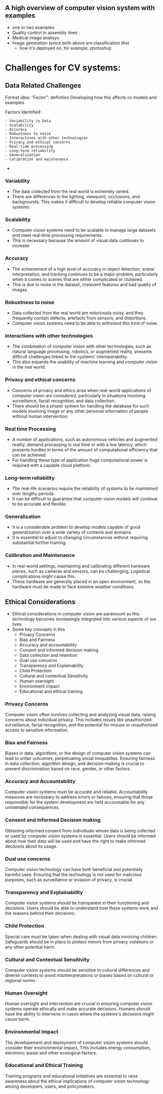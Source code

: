 
## A high overview of computer vision system with examples
- one or two examples
- Quality control in assembly lines
- Medical image analisys
- Image generation (since both above are classification like)
	- how it's deployed on, for example, photoshop

# Challenges for CV systems: 

## Data Related Challenges

Format idea:
	"Factor": definition
	 Developing how this affects cv models and examples

Factors Identified:

	- Variability in Data
	- Scalability
	- Accuracy
	- Robustness to noise
	- Interactions with other technologies
	- Privacy and ethical concerns
	- Real-time processing
	- Long-term reliability
	- Generalization
	- Calibration and maintenance
- 
### Variability
- The data collected from the real world is extremely varied. 
- There are differences in the lighting, viewpoint, occlusions, and backgrounds. This makes it difficult to develop reliable computer vision systems.

### Scalability
- Computer vision systems need to be scalable to manage large datasets and meet real-time processing requirements.
- This is necessary because the amount of visual data continues to increase

### Accuracy
- The achievement of a high level of accuracy in object detection, scene interpretation, and tracking continues to be a major problem, particularly when it comes to scenes that are either complicated or cluttered.
- This is due to noise in the dataset, irrelevent features and bad quality of images.

### Robustness to noise
- Data collected from the real world are notoriously noisy, and they frequently contain defects, artefacts from sensors, and distortions. 
- Computer vision systems need to be able to withstand this kind of noise.

### Interactions with other technologies
- The combination of computer vision with other technologies, such as natural language processing, robotics, or augmented reality, presents difficult challenges linked to the systems' interoperability.
- This also expands the usability of machine learning and computer vision in the real world. 

### Privacy and ethical concerns
- Concerns of privacy and ethics arise when real-world applications of computer vision are considered, particularly in situations involving surveillance, facial recognition, and data collection.
- There should be a proper system for handling the database for such models involving image or any other personal information of people without human intervention.

### Real time Processing
- A number of applications, such as autonomous vehicles and augmented reality, demand processing in real time or with a low latency, which presents hurdles in terms of the amount of computational efficiency that can be achieved.
-  For handling these type of application huge computational power is required with a capable cloud platform.

### Long-term reliability
- The real-life scenarios require the reliability of systems to be maintained over lengthy periods. 
- It can be difficult to guarantee that computer vision models will continue to be accurate and flexible.

### Generalization
- It is a considerable problem to develop models capable of good generalization over a wide variety of contexts and domains. 
- It is essential to adjust to changing circumstances without requiring substantial further training.

### Calibration and Maintenance
- In real-world settings, maintaining and calibrating different hardware pieces, such as cameras and sensors, can be challenging. Logistical complications might cause this.
- These hardware are generally placed in an open environment, so the hardware must be made to face extreme weather conditions.


## Ethical Considerations
- Ethical considerations in computer vision are paramount as this technology becomes increasingly integrated into various aspects of our lives.
- Some key concepts in this
	- Privacy Concerns
	- Bias and Fairness
	- Accuracy and accountability
	- Consent and informed decision making
	- Data collection and retention
	- Duel use concerns
	- Transparency and Explainability
	- Child Protection
	- Cultural and contextual Sensitivity
	- Human oversight
	- Environment impact
	- Educational and ethical training

### Privacy Concerns
Computer vision often involves collecting and analyzing visual data, raising concerns about individual privacy. This includes issues like unauthorized surveillance, facial recognition, and the potential for misuse or unauthorized access to sensitive information.

### Bias and Fairness
Biases in data, algorithms, or the design of computer vision systems can lead to unfair outcomes, perpetuating social inequalities. Ensuring fairness in data collection, algorithm design, and decision-making is crucial to prevent discrimination based on race, gender, or other factors.

### Accuracy and Accountability
Computer vision systems must be accurate and reliable. Accountability measures are necessary to address errors or failures, ensuring that those responsible for the system development are held accountable for any unintended consequences.

### Consent and Informed Decision making
Obtaining informed consent from individuals whose data is being collected or used by computer vision systems is essential. Users should be informed about how their data will be used and have the right to make informed decisions about its usage.

### Dual use concerns
Computer vision technology can have both beneficial and potentially harmful uses. Ensuring that the technology is not used for malicious purposes, such as surveillance or invasion of privacy, is crucial.

### Transparency and Explainability
Computer vision systems should be transparent in their functioning and decisions. Users should be able to understand how these systems work and the reasons behind their decisions.
### Child Protection
Special care must be taken when dealing with visual data involving children. Safeguards should be in place to protect minors from privacy violations or any other potential harm.

### Cultural and Contextual Sensitivity
Computer vision systems should be sensitive to cultural differences and diverse contexts to avoid misinterpretations or biases based on cultural or regional norms.

### Human Oversight
Human oversight and intervention are crucial in ensuring computer vision systems operate ethically and make accurate decisions.
Humans should have the ability to intervene in cases where the systems's decisions might cause harm.

### Environmental Impact
The developement and deployment of computer vision systems should consider their environmental impact, THis includes energy consumption, electronic waste and other ecological factors.

### Educational and Ethical Training
Training programs and educational initiatives are essential to raise awareness about the ethical implications of computer vision technology among developers, users, and policymakers.

